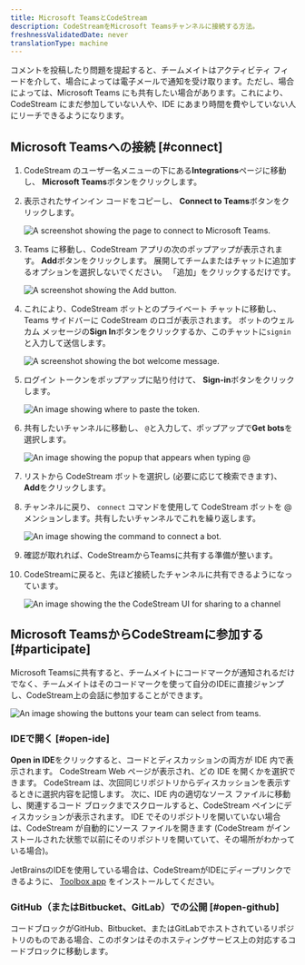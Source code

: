 ```yaml
---
title: Microsoft TeamsとCodeStream
description: CodeStreamをMicrosoft Teamsチャンネルに接続する方法。
freshnessValidatedDate: never
translationType: machine
---
```










コメントを投稿したり問題を提起すると、チームメイトはアクティビティ フィードを介して、場合によっては電子メールで通知を受け取ります。ただし、場合によっては、Microsoft Teams にも共有したい場合があります。これにより、CodeStream にまだ参加していない人や、IDE にあまり時間を費やしていない人にリーチできるようになります。

## Microsoft Teamsへの接続 [#connect]

1. CodeStream のユーザー名メニューの下にある<DoNotTranslate>**Integrations**</DoNotTranslate>ページに移動し、 <DoNotTranslate>**Microsoft Teams**</DoNotTranslate>ボタンをクリックします。

2. 表示されたサインイン コードをコピーし、 <DoNotTranslate>**Connect to Teams**</DoNotTranslate>ボタンをクリックします。

   <img
     title="Connect to Microsoft Teams"
     alt="A screenshot showing the page to connect to Microsoft Teams."
     src={codestreamMsteamsConnect}
   />

3. Teams に移動し、CodeStream アプリの次のポップアップが表示されます。 <DoNotTranslate>**Add**</DoNotTranslate>ボタンをクリックします。 展開してチームまたはチャットに追加するオプションを選択しないでください。 「追加」をクリックするだけです。

   <img
     title="Add"
     alt="A screenshot showing the Add button."
     src={codestreamMsteamsCodestreamAppPage}
   />

4. これにより、CodeStream ボットとのプライベート チャットに移動し、Teams サイドバーに CodeStream のロゴが表示されます。 ボットのウェルカム メッセージの<DoNotTranslate>**Sign In**</DoNotTranslate>ボタンをクリックするか、このチャットに`signin`と入力して送信します。

   <img
     title="Weclome"
     alt="A screenshot showing the bot welcome message."
     src={codestreamMsteamsCodestreamBotWelcome}
   />

5. ログイン トークンをポップアップに貼り付けて、 <DoNotTranslate>**Sign-in**</DoNotTranslate>ボタンをクリックします。

   <img
     title="Token"
     alt="An image showing where to paste the token."
     src={codestreamMsteamsTokenExample}
   />

6. 共有したいチャンネルに移動し、 `@`と入力して、ポップアップで<DoNotTranslate>**Get bots**</DoNotTranslate>を選択します。

   <img
     title="Bots"
     alt="An image showing the popup that appears when typing @"
     src={codestreamMsteamsAddBotButton}
   />

7. リストから CodeStream ボットを選択し (必要に応じて検索できます)、 <DoNotTranslate>**Add**</DoNotTranslate>をクリックします。

8. チャンネルに戻り、 `connect` コマンドを使用して CodeStream ボットを @メンションします。共有したいチャンネルでこれを繰り返します。

   <img
     title="Connect bot"
     alt="An image showing the command to connect a bot."
     src={codestreamMsteamsCodestreamConnectBotMessage}
   />

9. 確認が取れれば、CodeStreamからTeamsに共有する準備が整います。

10. CodeStreamに戻ると、先ほど接続したチャンネルに共有できるようになっています。

    <img
      title="Share to channel"
      alt="An image showing the the CodeStream UI for sharing to a channel"
      src={codestreamMsteamsCodestreamSelectChannel}
    />

## Microsoft TeamsからCodeStreamに参加する [#participate]

Microsoft Teamsに共有すると、チームメイトにコードマークが通知されるだけでなく、チームメイトはそのコードマークを使って自分のIDEに直接ジャンプし、CodeStream上の会話に参加することができます。

<img
  title="Teams UI"
  alt="An image showing the buttons your team can select from teams."
  src={codestreamMsteamsExampleCodestreamMessage}
/>

### IDEで開く [#open-ide]

<DoNotTranslate>**Open in IDE**</DoNotTranslate>をクリックすると、コードとディスカッションの両方が IDE 内で表示されます。 CodeStream Web ページが表示され、どの IDE を開くかを選択できます。 CodeStream は、次回同じリポジトリからディスカッションを表示するときに選択内容を記憶します。 次に、IDE 内の適切なソース ファイルに移動し、関連するコード ブロックまでスクロールすると、CodeStream ペインにディスカッションが表示されます。 IDE でそのリポジトリを開いていない場合は、CodeStream が自動的にソース ファイルを開きます (CodeStream がインストールされた状態で以前にそのリポジトリを開いていて、その場所がわかっている場合)。

JetBrainsのIDEを使用している場合は、CodeStreamがIDEにディープリンクできるように、 [Toolbox app](https://www.jetbrains.com/toolbox-app/) をインストールしてください。

### GitHub（またはBitbucket、GitLab）での公開 [#open-github]

コードブロックがGitHub、Bitbucket、またはGitLabでホストされているリポジトリのものである場合、このボタンはそのホスティングサービス上の対応するコードブロックに移動します。